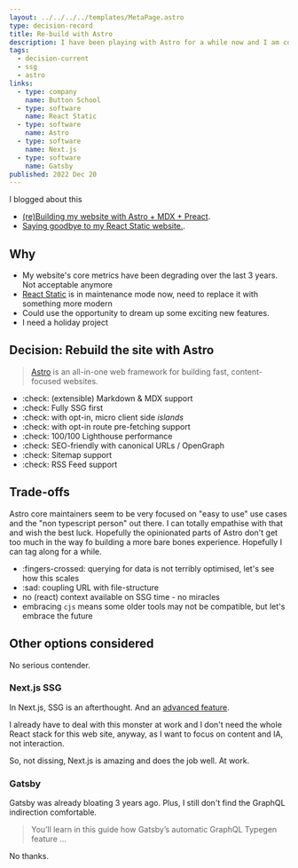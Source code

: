 ```yaml
---
layout: ../../../../templates/MetaPage.astro
type: decision-record
title: Re-build with Astro
description: I have been playing with Astro for a while now and I am confident this is the static site generator I have been waiting for.
tags:
  - decision-current
  - ssg
  - astro
links:
  - type: company
    name: Button School
  - type: software
    name: React Static
  - type: software
    name: Astro
  - type: software
    name: Next.js
  - type: software
    name: Gatsby
published: 2022 Dec 20
---
```


I blogged about this

- [(re)Building my website with Astro + MDX + Preact](/posts/2023-01/building-my-website-with-astro-mdx-preact).
- [Saying goodbye to my React Static website.](/posts/2023-01/saying-goodbye-to-my-react-static-website).

## Why

- My website's core metrics have been degrading over the last 3 years. Not acceptable anymore
- [React Static](/meta/records/rejected/react-static) is in maintenance mode now, need to replace it with something more modern
- Could use the opportunity to dream up some exciting new features.
- I need a holiday project

## Decision: Rebuild the site with Astro

> [Astro](https://astro.build) is an all-in-one web framework for building fast, content-focused websites.

- :check: (extensible) Markdown & MDX support
- :check: Fully SSG first
- :check: with opt-in, micro client side _islands_
- :check: with opt-in route pre-fetching support
- :check: 100/100 Lighthouse performance
- :check: SEO-friendly with canonical URLs / OpenGraph
- :check: Sitemap support
- :check: RSS Feed support

## Trade-offs

Astro core maintainers seem to be very focused on "easy to use" use cases and the "non typescript person" out there. I can totally empathise with that and wish the best luck. Hopefully the opinionated parts of Astro don't get too much in the way fo building a more bare bones experience. Hopefully I can tag along for a while.

- :fingers-crossed: querying for data is not terribly optimised, let's see how this scales
- :sad: coupling URL with file-structure
- no (react) context available on SSG time - no miracles
- embracing `cjs` means some older tools may not be compatible, but let's embrace the future

## Other options considered

No serious contender.

### Next.js SSG

In Next.js, SSG is an afterthought. And an [advanced feature](https://nextjs.org/docs/advanced-features/static-html-export).

I already have to deal with this monster at work and I don't need the whole React stack for this web site, anyway, as I want to focus on content and IA, not interaction.

So, not dissing, Next.js is amazing and does the job well. At work.

### Gatsby

Gatsby was already bloating 3 years ago. Plus, I still don't find the GraphQL indirection comfortable.

> You’ll learn in this guide how Gatsby’s automatic GraphQL Typegen feature ...

No thanks.
